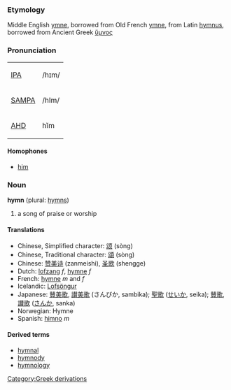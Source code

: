 ===Etymology===
Middle English [[ymne]], borrowed from Old French [[ymne]], from Latin [[hymnus]], borrowed from Ancient Greek [[ὕμνος]]

===Pronunciation===
{| border=1 cellpadding=5
| [[w:IPA|IPA]] || /hɪm/
|-
| [[w:SAMPA|SAMPA]] || /hIm/
|-
| [[w:AHD|AHD]] || hĭm
|}

====Homophones====
*[[him]]

===Noun===
'''hymn''' (plural: [[hymns]])
# a song of praise or worship

====Translations====
*Chinese, Simplified character: [[颂]] (sòng)
*Chinese, Traditional character: [[頌]] (sòng)
*Chinese: [[赞美诗]] (zanmeishi), [[圣歌]] (shengge)
*Dutch: [[lofzang]] ''f'', [[hymne]] ''f''
*French: [[hymne]] ''m'' and ''f''
*Icelandic: [[Lofsöngur]]
*Japanese: [[賛美歌]], [[讃美歌]] (さんびか, sambika); [[聖歌]] ([[せいか]], seika); [[賛歌]], [[讃歌]] ([[さんか]], sanka)
*Norwegian: Hymne
*Spanish: [[himno]] ''m''

====Derived terms====
*[[hymnal]]
*[[hymnody]]
*[[hymnology]]
[[Category:Greek derivations]]